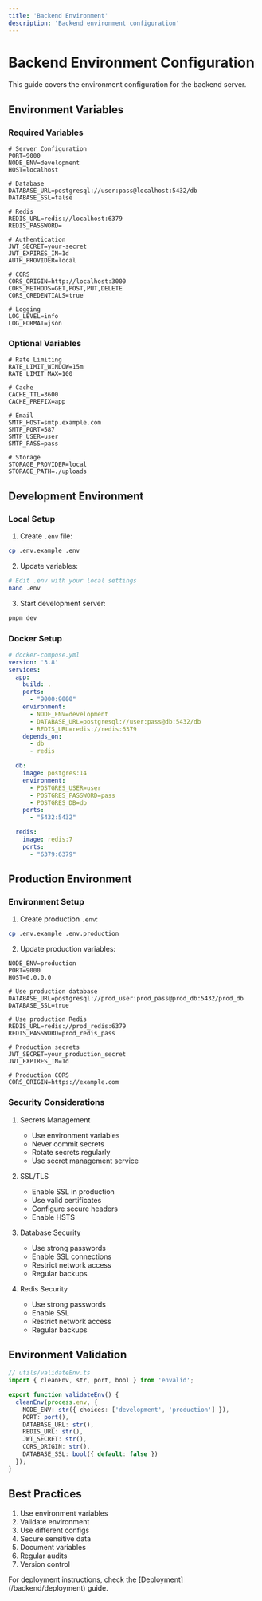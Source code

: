 ```yaml
---
title: 'Backend Environment'
description: 'Backend environment configuration'
---
```


# Backend Environment Configuration

This guide covers the environment configuration for the backend server.

## Environment Variables

### Required Variables

```env
# Server Configuration
PORT=9000
NODE_ENV=development
HOST=localhost

# Database
DATABASE_URL=postgresql://user:pass@localhost:5432/db
DATABASE_SSL=false

# Redis
REDIS_URL=redis://localhost:6379
REDIS_PASSWORD=

# Authentication
JWT_SECRET=your-secret
JWT_EXPIRES_IN=1d
AUTH_PROVIDER=local

# CORS
CORS_ORIGIN=http://localhost:3000
CORS_METHODS=GET,POST,PUT,DELETE
CORS_CREDENTIALS=true

# Logging
LOG_LEVEL=info
LOG_FORMAT=json
```

### Optional Variables

```env
# Rate Limiting
RATE_LIMIT_WINDOW=15m
RATE_LIMIT_MAX=100

# Cache
CACHE_TTL=3600
CACHE_PREFIX=app

# Email
SMTP_HOST=smtp.example.com
SMTP_PORT=587
SMTP_USER=user
SMTP_PASS=pass

# Storage
STORAGE_PROVIDER=local
STORAGE_PATH=./uploads
```

## Development Environment

### Local Setup

1. Create `.env` file:
```bash
cp .env.example .env
```

2. Update variables:
```bash
# Edit .env with your local settings
nano .env
```

3. Start development server:
```bash
pnpm dev
```

### Docker Setup

```yaml
# docker-compose.yml
version: '3.8'
services:
  app:
    build: .
    ports:
      - "9000:9000"
    environment:
      - NODE_ENV=development
      - DATABASE_URL=postgresql://user:pass@db:5432/db
      - REDIS_URL=redis://redis:6379
    depends_on:
      - db
      - redis

  db:
    image: postgres:14
    environment:
      - POSTGRES_USER=user
      - POSTGRES_PASSWORD=pass
      - POSTGRES_DB=db
    ports:
      - "5432:5432"

  redis:
    image: redis:7
    ports:
      - "6379:6379"
```

## Production Environment

### Environment Setup

1. Create production `.env`:
```bash
cp .env.example .env.production
```

2. Update production variables:
```env
NODE_ENV=production
PORT=9000
HOST=0.0.0.0

# Use production database
DATABASE_URL=postgresql://prod_user:prod_pass@prod_db:5432/prod_db
DATABASE_SSL=true

# Use production Redis
REDIS_URL=redis://prod_redis:6379
REDIS_PASSWORD=prod_redis_pass

# Production secrets
JWT_SECRET=your_production_secret
JWT_EXPIRES_IN=1d

# Production CORS
CORS_ORIGIN=https://example.com
```

### Security Considerations

1. Secrets Management
   - Use environment variables
   - Never commit secrets
   - Rotate secrets regularly
   - Use secret management service

2. SSL/TLS
   - Enable SSL in production
   - Use valid certificates
   - Configure secure headers
   - Enable HSTS

3. Database Security
   - Use strong passwords
   - Enable SSL connections
   - Restrict network access
   - Regular backups

4. Redis Security
   - Use strong passwords
   - Enable SSL
   - Restrict network access
   - Regular backups

## Environment Validation

```typescript
// utils/validateEnv.ts
import { cleanEnv, str, port, bool } from 'envalid';

export function validateEnv() {
  cleanEnv(process.env, {
    NODE_ENV: str({ choices: ['development', 'production'] }),
    PORT: port(),
    DATABASE_URL: str(),
    REDIS_URL: str(),
    JWT_SECRET: str(),
    CORS_ORIGIN: str(),
    DATABASE_SSL: bool({ default: false })
  });
}
```

## Best Practices

1. Use environment variables
2. Validate environment
3. Use different configs
4. Secure sensitive data
5. Document variables
6. Regular audits
7. Version control

<Note>
  For deployment instructions, check the [Deployment](/backend/deployment) guide.
</Note> 
